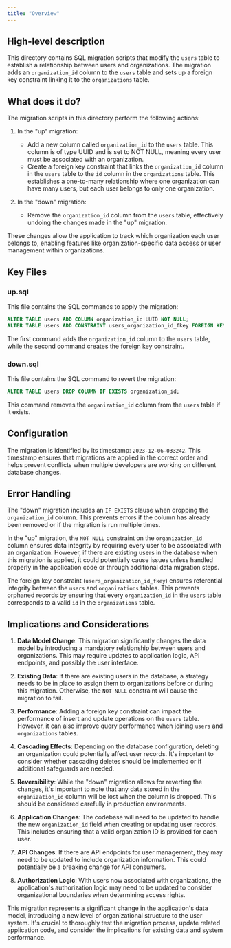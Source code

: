```yaml
---
title: "Overview"
---
```


## High-level description
This directory contains SQL migration scripts that modify the `users` table to establish a relationship between users and organizations. The migration adds an `organization_id` column to the `users` table and sets up a foreign key constraint linking it to the `organizations` table.

## What does it do?
The migration scripts in this directory perform the following actions:

1. In the "up" migration:
   - Add a new column called `organization_id` to the `users` table. This column is of type UUID and is set to NOT NULL, meaning every user must be associated with an organization.
   - Create a foreign key constraint that links the `organization_id` column in the `users` table to the `id` column in the `organizations` table. This establishes a one-to-many relationship where one organization can have many users, but each user belongs to only one organization.

2. In the "down" migration:
   - Remove the `organization_id` column from the `users` table, effectively undoing the changes made in the "up" migration.

These changes allow the application to track which organization each user belongs to, enabling features like organization-specific data access or user management within organizations.

## Key Files

### up.sql
This file contains the SQL commands to apply the migration:

```sql
ALTER TABLE users ADD COLUMN organization_id UUID NOT NULL;
ALTER TABLE users ADD CONSTRAINT users_organization_id_fkey FOREIGN KEY (organization_id) REFERENCES organizations(id);
```

The first command adds the `organization_id` column to the `users` table, while the second command creates the foreign key constraint.

### down.sql
This file contains the SQL command to revert the migration:

```sql
ALTER TABLE users DROP COLUMN IF EXISTS organization_id;
```

This command removes the `organization_id` column from the `users` table if it exists.

## Configuration
The migration is identified by its timestamp: `2023-12-06-033242`. This timestamp ensures that migrations are applied in the correct order and helps prevent conflicts when multiple developers are working on different database changes.

## Error Handling
The "down" migration includes an `IF EXISTS` clause when dropping the `organization_id` column. This prevents errors if the column has already been removed or if the migration is run multiple times.

In the "up" migration, the `NOT NULL` constraint on the `organization_id` column ensures data integrity by requiring every user to be associated with an organization. However, if there are existing users in the database when this migration is applied, it could potentially cause issues unless handled properly in the application code or through additional data migration steps.

The foreign key constraint (`users_organization_id_fkey`) ensures referential integrity between the `users` and `organizations` tables. This prevents orphaned records by ensuring that every `organization_id` in the `users` table corresponds to a valid `id` in the `organizations` table.

## Implications and Considerations
1. **Data Model Change**: This migration significantly changes the data model by introducing a mandatory relationship between users and organizations. This may require updates to application logic, API endpoints, and possibly the user interface.

2. **Existing Data**: If there are existing users in the database, a strategy needs to be in place to assign them to organizations before or during this migration. Otherwise, the `NOT NULL` constraint will cause the migration to fail.

3. **Performance**: Adding a foreign key constraint can impact the performance of insert and update operations on the `users` table. However, it can also improve query performance when joining `users` and `organizations` tables.

4. **Cascading Effects**: Depending on the database configuration, deleting an organization could potentially affect user records. It's important to consider whether cascading deletes should be implemented or if additional safeguards are needed.

5. **Reversibility**: While the "down" migration allows for reverting the changes, it's important to note that any data stored in the `organization_id` column will be lost when the column is dropped. This should be considered carefully in production environments.

6. **Application Changes**: The codebase will need to be updated to handle the new `organization_id` field when creating or updating user records. This includes ensuring that a valid organization ID is provided for each user.

7. **API Changes**: If there are API endpoints for user management, they may need to be updated to include organization information. This could potentially be a breaking change for API consumers.

8. **Authorization Logic**: With users now associated with organizations, the application's authorization logic may need to be updated to consider organizational boundaries when determining access rights.

This migration represents a significant change in the application's data model, introducing a new level of organizational structure to the user system. It's crucial to thoroughly test the migration process, update related application code, and consider the implications for existing data and system performance.